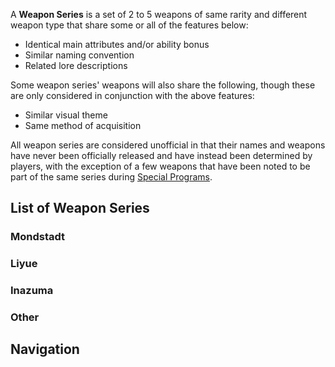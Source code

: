 {{Terminology Infobox
|type         = Weapons
}}
A '''Weapon Series''' is a set of 2 to 5 weapons of same rarity and different weapon type that share some or all of the features below:
*Identical main attributes and/or ability bonus
*Similar naming convention
*Related lore descriptions
Some weapon series' weapons will also share the following, though these are only considered in conjunction with the above features:
*Similar visual theme
*Same method of acquisition

All weapon series are considered unofficial in that their names and weapons have never been officially released and have instead been determined by players, with the exception of a few weapons that have been noted to be part of the same series during [[Special Program]]s.

==List of Weapon Series==
===Mondstadt===
{{Weapon Series by Category Table
|Weapon Series by Rarity&Mondstadt Weapon Series
|header=Mondstadt
}}

===Liyue===
{{Weapon Series by Category Table
|Weapon Series by Rarity&Liyue Weapon Series
|header=Liyue
}}

===Inazuma===
{{Weapon Series by Category Table
|Weapon Series by Rarity&Inazuma Weapon Series
|header=Inazuma
}}

===Other===
{{Weapon Series by Category Table
|Weapon Series by Rarity
|not1=Mondstadt Weapon Series
|not2=Liyue Weapon Series
|not3=Inazuma Weapon Series
|header=Other
}}

==Navigation==
{{Weapon Series Navbox}}
[[Category:Weapon Series| ]]